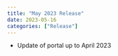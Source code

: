 ```yaml
---
title: "May 2023 Release"
date: 2023-05-16
categories: ["Release"]
---
```


<script src="/rmarkdown-libs/header-attrs/header-attrs.js"></script>


<ul>
<li>Update of portal up to April 2023</li>
</ul>